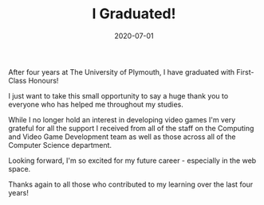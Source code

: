 ﻿---
sortWeight: 10
title: I Graduated!
description: After four years at The University of Plymouth, I have graduated with First-Class Honours!
date: 2020-07-01
---

After four years at The University of Plymouth, I have graduated with First-Class Honours!

I just want to take this small opportunity to say a huge thank you to everyone who has helped me throughout my studies.

While I no longer hold an interest in developing video games I'm very grateful for all the support I received from all of the staff on the Computing and Video Game Development team as well as those across all of the Computer Science department.

Looking forward, I'm so excited for my future career - especially in the web space.

Thanks again to all those who contributed to my learning over the last four years!
